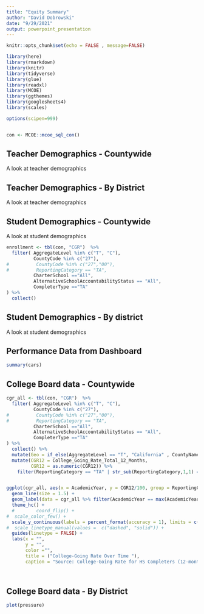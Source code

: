 ```yaml
---
title: "Equity Summary"
author: "David Dobrowski"
date: "9/29/2021"
output: powerpoint_presentation
---
```


```r
knitr::opts_chunk$set(echo = FALSE , message=FALSE)

library(here)
library(rmarkdown)
library(knitr)
library(tidyverse)
library(glue)
library(readxl)
library(MCOE)
library(ggthemes)
library(googlesheets4)
library(scales)

options(scipen=999)


con <- MCOE::mcoe_sql_con()

```

## Teacher Demographics - Countywide

A look at teacher demographics 

## Teacher Demographics - By District

A look at teacher demographics 


## Student Demographics - Countywide

A look at student demographics
```r

enrollment <- tbl(con, "CGR")  %>%
  filter( AggregateLevel %in% c("T", "C"),
          CountyCode %in% c("27"), 
#          CountyCode %in% c("27","00"), 
#          ReportingCategory == "TA",
          CharterSchool =="All",
          AlternativeSchoolAccountabilityStatus == "All",
          CompleterType =="TA"
) %>%
  collect()


```

## Student Demographics - By district

A look at student demographics

## Performance Data from Dashboard

```r
summary(cars)
```

## College Board data - Countywide


```r


cgr_all <- tbl(con, "CGR")  %>%
  filter( AggregateLevel %in% c("T", "C"),
          CountyCode %in% c("27"), 
#          CountyCode %in% c("27","00"), 
#          ReportingCategory == "TA",
          CharterSchool =="All",
          AlternativeSchoolAccountabilityStatus == "All",
          CompleterType =="TA"
) %>%
  collect() %>%
  mutate(Geo = if_else(AggregateLevel == "T", "California" , CountyName)) %>%
  mutate(CGR12 = College_Going_Rate_Total_12_Months,
         CGR12 = as.numeric(CGR12)) %>%
    filter(ReportingCategory == "TA" | str_sub(ReportingCategory,1,1) == "R" )


ggplot(cgr_all, aes(x = AcademicYear, y = CGR12/100, group = ReportingCategory, color = ReportingCategory , linetype = ReportingCategory, label= percent(CGR12/100, accuracy = .1)) ) +
  geom_line(size = 1.5) +
  geom_label(data = cgr_all %>% filter(AcademicYear == max(AcademicYear)) , size = 3, color = "black") +
  theme_hc() +
  #        coord_flip() +
#  scale_color_few() +
  scale_y_continuous(labels = percent_format(accuracy = 1), limits = c(.5,.7)) +
#  scale_linetype_manual(values =  c("dashed", "solid")) +
  guides(linetype = FALSE) +
  labs(x = "",
       y = "",
       color ="",
       title = ("College-Going Rate Over Time "),
       caption = "Source: College-Going Rate for HS Completers (12-month)  https://www.cde.ca.gov/ds/sd/sd/filescgr12.asp") 




```



## College Board data - By District


```r
plot(pressure)
```

